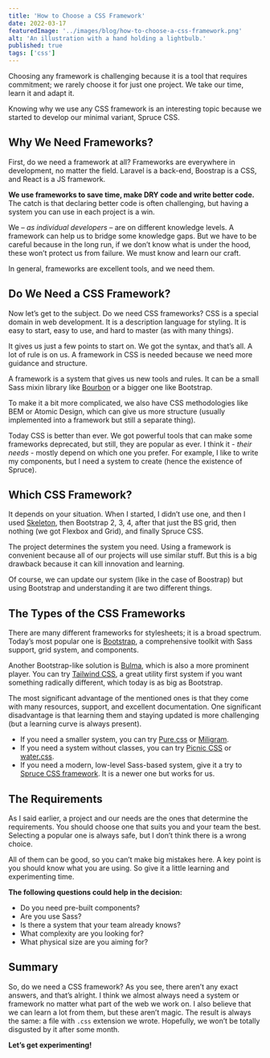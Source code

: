 ```yaml
---
title: 'How to Choose a CSS Framework'
date: 2022-03-17
featuredImage: '../images/blog/how-to-choose-a-css-framework.png'
alt: 'An illustration with a hand holding a lightbulb.'
published: true
tags: ['css']
---
```


<p className="lead">Choosing any framework is challenging because it is a tool that requires commitment; we rarely choose it for just one project. We take our time, learn it and adapt it.</p>

Knowing why we use any CSS framework is an interesting topic because we started to develop our minimal variant, Spruce CSS.

## Why We Need Frameworks?

First, do we need a framework at all? Frameworks are everywhere in development, no matter the field. Laravel is a back-end, Boostrap is a CSS, and React is a JS framework.

**We use frameworks to save time, make DRY code and write better code.** The catch is that declaring better code is often challenging, but having a system you can use in each project is a win.

We – *as individual developers* – are on different knowledge levels. A framework can help us to bridge some knowledge gaps. But we have to be careful because in the long run, if we don’t know what is under the hood, these won’t protect us from failure. We must know and learn our craft.

In general, frameworks are excellent tools, and we need them.

## Do We Need a CSS Framework?

Now let’s get to the subject. Do we need CSS frameworks? CSS is a special domain in web development. It is a description language for styling. It is easy to start, easy to use, and hard to master (as with many things).

It gives us just a few points to start on. We got the syntax, and that’s all. A lot of rule is on us. A framework in CSS is needed because we need more guidance and structure.

A framework is a system that gives us new tools and rules. It can be a small Sass mixin library like [Bourbon](https://www.bourbon.io/) or a bigger one like Bootstrap.

To make it a bit more complicated, we also have CSS methodologies like BEM or Atomic Design, which can give us more structure (usually implemented into a framework but still a separate thing).

Today CSS is better than ever. We got powerful tools that can make some frameworks deprecated, but still, they are popular as ever. I think it - *their needs* - mostly depend on which one you prefer. For example, I like to write my components, but I need a system to create (hence the existence of Spruce).

## Which CSS Framework?

It depends on your situation. When I started, I didn’t use one, and then I used [Skeleton](http://getskeleton.com/
), then Bootstrap 2, 3, 4, after that just the BS grid, then nothing (we got Flexbox and Grid), and finally Spruce CSS.

The project determines the system you need. Using a framework is convenient because all of our projects will use similar stuff. But this is a big drawback because it can kill innovation and learning.

Of course, we can update our system (like in the case of Boostrap) but using Bootstrap and understanding it are two different things.

## The Types of the CSS Frameworks

There are many different frameworks for stylesheets; it is a broad spectrum. Today’s most popular one is [Bootstrap](https://getbootstrap.com/), a comprehensive toolkit with Sass support, grid system, and components.

Another Bootstrap-like solution is [Bulma](https://bulma.io/), which is also a more prominent player. You can try [Tailwind CSS](tailwindcss.com), a great utility first system if you want something radically different, which today is as big as Bootstrap.

The most significant advantage of the mentioned ones is that they come with many resources, support, and excellent documentation. One significant disadvantage is that learning them and staying updated is more challenging (but a learning curve is always present).

- If you need a smaller system, you can try [Pure.css](https://purecss.io/
) or [Miligram](https://milligram.io/).
- If you need a system without classes, you can try [Picnic CSS](https://picnicss.com/) or [water.css](https://github.com/kognise/water.css).
- If you need a modern, low-level Sass-based system, give it a try to [Spruce CSS framework](https://sprucecss.com/docs/getting-started/introduction). It is a newer one but works for us.

## The Requirements

As I said earlier, a project and our needs are the ones that determine the requirements. You should choose one that suits you and your team the best. Selecting a popular one is always safe, but I don’t think there is a wrong choice.

All of them can be good, so you can’t make big mistakes here. A key point is you should know what you are using. So give it a little learning and experimenting time.

**The following questions could help in the decision:**

- Do you need pre-built components?
- Are you use Sass?
- Is there a system that your team already knows?
- What complexity are you looking for?
- What physical size are you aiming for?

## Summary

So, do we need a CSS framework? As you see, there aren’t any exact answers, and that’s alright. I think we almost always need a system or framework no matter what part of the web we work on. I also believe that we can learn a lot from them, but these aren’t magic. The result is always the same: a file with `.css` extension we wrote. Hopefully, we won’t be totally disgusted by it after some month.

**Let’s get experimenting!**
